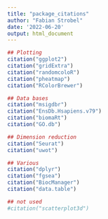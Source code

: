 ```yaml
---
title: "package_citations"
author: "Fabian Strobel"
date: '2022-06-20'
output: html_document
---
```


```r
## Plotting
citation("ggplot2")
citation("gridExtra")
citation("randomcoloR")
citation("pheatmap")
citation("RColorBrewer")

## Data bases
citation("msigdbr")
citation("EnsDb.Hsapiens.v79")
citation("biomaRt")
citation("GO.db")

## Dimension reduction
citation("Seurat")
citation("uwot")

## Various
citation("dplyr")
citation("fgsea")
citation("BiocManager")
citation("data.table")

## not used
#citation("scatterplot3d")
```

